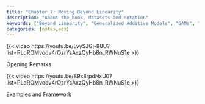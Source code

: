 ```yaml
---
title: "Chapter 7: Moving Beyond Linearity"
description: "About the book, datasets and notation"
keywords: ["Beyond Linearity", "Generalized Additive Models", "GAMs", "Splines", "Smoothing Splines", "Generalized Additive Models for Location, Scale and Shape", "GAMLSS"]
categories: [notes,edx]
---
```



::: {#fig-v1.1 .column-margin}
{{< video https://youtu.be/LvySJGj-88U?list=PLoROMvodv4rOzrYsAxzQyHb8n_RWNuS1e >}}

Opening Remarks
:::

::: {#fig-v1.2 .column-margin}
{{< video https://youtu.be/B9s8rpdNxU0?list=PLoROMvodv4rOzrYsAxzQyHb8n_RWNuS1e >}}

Examples and Framework
:::


